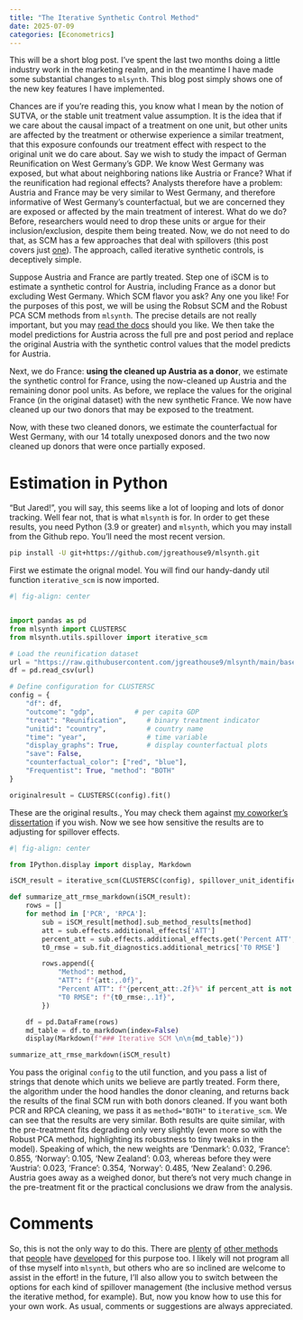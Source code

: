```yaml
---
title: "The Iterative Synthetic Control Method"
date: 2025-07-09
categories: [Econometrics]
---
```


This will be a short blog post. I've spent the last two months doing a little industry work in the marketing realm, and in the meantime I have made some substantial changes to ```mlsynth```. This blog post simply shows one of the new key features I have implemented.

Chances are if you're reading this, you know what I mean by the notion of SUTVA, or the stable unit treatment value assumption. It is the idea that if we care about the causal impact of a treatment on one unit, but other units are affected by the treatment or otherwise experience a similar treatment, that this exposure confounds our treatment effect with respect to the original unit we do care about. Say we wish to study the impact of German Reunification on West Germany's GDP. We know West Germany was exposed, but what about neighboring nations like Austria or France? What if the reunification had regional effects? Analysts therefore have a problem: Austria and France may be very similar to West Germany, and therefore informative of West Germany's counterfactual, but we are concerned they are exposed or affected by the main treatment of interest. What do we do? Before, researchers would need to drop these units or argue for their inclusion/exclusion, despite them being treated. Now, we do not need to do that, as SCM has a few approaches that deal with spillovers (this post covers just [one](https://arxiv.org/abs/2405.01645)). The approach, called iterative synthetic controls, is deceptively simple.

Suppose Austria and France are partly treated. Step one of iSCM is to estimate a synthetic control for Austria, including France as a donor but excluding West Germany. Which SCM flavor you ask? Any one you like! For the purposes of this post, we will be using the Robsut SCM and the Robust PCA SCM methods from ```mlsynth```. The precise details are not really important, but you may [read the docs](https://mlsynth.readthedocs.io/en/latest/clustersc.html) should you like.  We then take the model predictions for Austria across the full pre and post period and replace the original Austria with the synthetic control values that the model predicts for Austria.

Next, we do France: **using the cleaned up Austria as a donor**, we estimate the synthetic control for France, using the now-cleaned up Austria and the remaining donor pool units. As before, we replace the values for the original France (in the original dataset) with the new synthetic France. We now have cleaned up our two donors that may be exposed to the treatment.

Now, with these two cleaned donors, we estimate the counterfactual for West Germany, with our 14 totally unexposed donors and the two now cleaned up donors that were once partially exposed.

# Estimation in Python

"But Jared!", you will say, this seems like a lot of looping and lots of donor tracking. Well fear not, that is what ```mlsynth``` is for. In order to get these results, you need Python (3.9 or greater) and ``mlsynth``, which you may install from the Github repo. You'll need the most recent version.

```bash
pip install -U git+https://github.com/jgreathouse9/mlsynth.git
```

First we estimate the orignal model. You will find our handy-dandy util function ```iterative_scm``` is now imported.

```python

#| fig-align: center


import pandas as pd
from mlsynth import CLUSTERSC
from mlsynth.utils.spillover import iterative_scm

# Load the reunification dataset
url = "https://raw.githubusercontent.com/jgreathouse9/mlsynth/main/basedata/german_reunification.csv"
df = pd.read_csv(url)

# Define configuration for CLUSTERSC
config = {
    "df": df,
    "outcome": "gdp",          # per capita GDP
    "treat": "Reunification",     # binary treatment indicator
    "unitid": "country",          # country name
    "time": "year",               # time variable
    "display_graphs": True,       # display counterfactual plots
    "save": False,
    "counterfactual_color": ["red", "blue"],
    "Frequentist": True, "method": "BOTH"
}

originalresult = CLUSTERSC(config).fit()

```
These are the original results., You may check them against [my coworker's dissertation](https://academicworks.cuny.edu/cgi/viewcontent.cgi?article=6069&context=gc_etds) if you wish. Now we see how sensitive the results are to adjusting for spillover effects.

```python

#| fig-align: center

from IPython.display import display, Markdown

iSCM_result = iterative_scm(CLUSTERSC(config), spillover_unit_identifiers=["Austria", "France"], method="BOTH")

def summarize_att_rmse_markdown(iSCM_result):
    rows = []
    for method in ['PCR', 'RPCA']:
        sub = iSCM_result[method].sub_method_results[method]
        att = sub.effects.additional_effects['ATT']
        percent_att = sub.effects.additional_effects.get('Percent ATT', None)
        t0_rmse = sub.fit_diagnostics.additional_metrics['T0 RMSE']

        rows.append({
            "Method": method,
            "ATT": f"{att:,.0f}",
            "Percent ATT": f"{percent_att:.2f}%" if percent_att is not None else "—",
            "T0 RMSE": f"{t0_rmse:,.1f}",
        })

    df = pd.DataFrame(rows)
    md_table = df.to_markdown(index=False)
    display(Markdown(f"### Iterative SCM \n\n{md_table}"))

summarize_att_rmse_markdown(iSCM_result)

```

You pass the original ```config``` to the util function, and you pass a list of strings that denote which units we believe are partly treated. Form there, the algorithm under the hood handles the donor cleaning, and returns back the results of the final SCM run with both donors cleaned. If you want both PCR and RPCA cleaning, we pass it as ```method="BOTH"``` to ```iterative_scm```. We can see that the results are very similar. Both results are quite similar, with the pre-treatment fits degrading only very slightly (even more so with the Robust PCA method, highlighting its robustness to tiny tweaks in the model). Speaking of which, the new weights are 'Denmark': 0.032, 'France': 0.855, 'Norway': 0.105, 'New Zealand': 0.03, whereas before they were 'Austria': 0.023, 'France': 0.354, 'Norway': 0.485, 'New Zealand': 0.296. Austria goes away as a weighed donor, but there's not very much change in the pre-treatment fit or the practical conclusions we draw from the analysis.


# Comments

So, this is not the only way to do this. There are [plenty](https://arxiv.org/pdf/2403.17624) [of](https://arxiv.org/pdf/1902.07343) [other methods](https://academic.oup.com/jrsssa/article/188/1/223/7639151) that [people](https://arxiv.org/pdf/2501.08231) have [developed](https://arxiv.org/pdf/2505.00331) for this purpose too. I likely will not program all of thse myself into ```mlsynth```, but others who are so inclined are welcome to assist in the effort! in the future, I'll also allow you to switch between the options for each kind of spillover management (the inclusive method versus the iterative method, for example). But, now you know how to use this for your own work. As usual, comments or suggestions are always appreciated.
